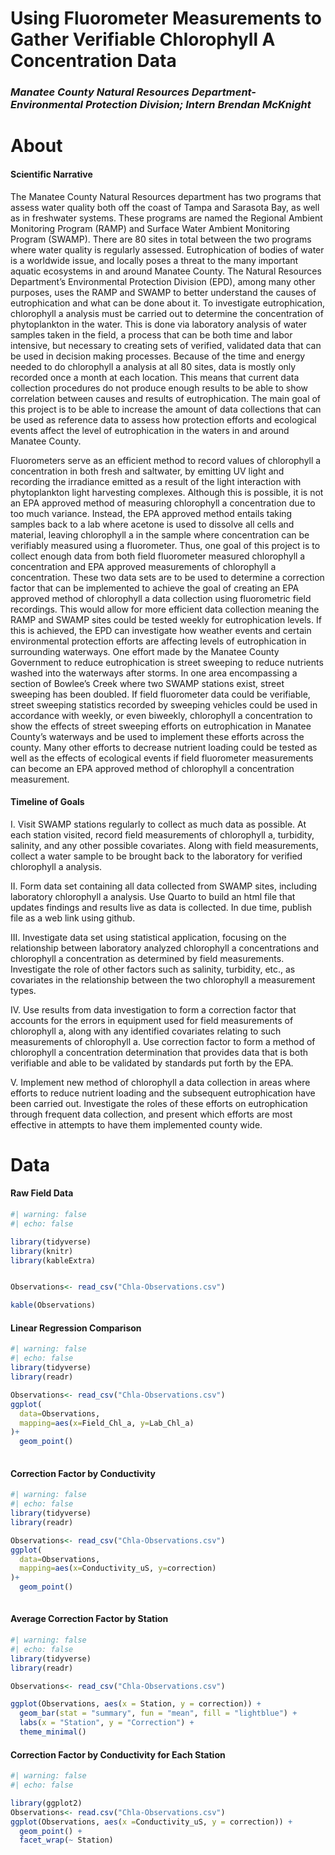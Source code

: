 # Using Fluorometer Measurements to Gather Verifiable Chlorophyll A Concentration Data

### *Manatee County Natural Resources Department-Environmental Protection Division; Intern Brendan McKnight*

# About

#### Scientific Narrative

The Manatee County Natural Resources department has two programs that assess water quality both off the coast of Tampa and Sarasota Bay, as well as in freshwater systems. These programs are named the Regional Ambient Monitoring Program (RAMP) and Surface Water Ambient Monitoring Program (SWAMP). There are 80 sites in total between the two programs where water quality is regularly assessed. Eutrophication of bodies of water is a worldwide issue, and locally poses a threat to the many important aquatic ecosystems in and around Manatee County. The Natural Resources Department’s Environmental Protection Division (EPD), among many other purposes, uses the RAMP and SWAMP to better understand the causes of eutrophication and what can be done about it. To investigate eutrophication, chlorophyll a analysis must be carried out to determine the concentration of phytoplankton in the water. This is done via laboratory analysis of water samples taken in the field, a process that can be both time and labor intensive, but necessary to creating sets of verified, validated data that can be used in decision making processes. Because of the time and energy needed to do chlorophyll a analysis at all 80 sites, data is mostly only recorded once a month at each location. This means that current data collection procedures do not produce enough results to be able to show correlation between causes and results of eutrophication. The main goal of this project is to be able to increase the amount of data collections that can be used as reference data to assess how protection efforts and ecological events affect the level of eutrophication in the waters in and around Manatee County.

Fluorometers serve as an efficient method to record values of chlorophyll a concentration in both fresh and saltwater, by emitting UV light and recording the irradiance emitted as a result of the light interaction with phytoplankton light harvesting complexes. Although this is possible, it is not an EPA approved method of measuring chlorophyll a concentration due to too much variance. Instead, the EPA approved method entails taking samples back to a lab where acetone is used to dissolve all cells and material, leaving chlorophyll a in the sample where concentration can be verifiably measured using a fluorometer. Thus, one goal of this project is to collect enough data from both field fluorometer measured chlorophyll a concentration and EPA approved measurements of chlorophyll a concentration. These two data sets are to be used to determine a correction factor that can be implemented to achieve the goal of creating an EPA approved method of chlorophyll a data collection using fluorometric field recordings. This would allow for more efficient data collection meaning the RAMP and SWAMP sites could be tested weekly for eutrophication levels. If this is achieved, the EPD can investigate how weather events and certain environmental protection efforts are affecting levels of eutrophication in surrounding waterways. One effort made by the Manatee County Government to reduce eutrophication is street sweeping to reduce nutrients washed into the waterways after storms. In one area encompassing a section of Bowlee’s Creek where two SWAMP stations exist, street sweeping has been doubled. If field fluorometer data could be verifiable, street sweeping statistics recorded by sweeping vehicles could be used in accordance with weekly, or even biweekly, chlorophyll a concentration to show the effects of street sweeping efforts on eutrophication in Manatee County’s waterways and be used to implement these efforts across the county. Many other efforts to decrease nutrient loading could be tested as well as the effects of ecological events if field fluorometer measurements can become an EPA approved method of chlorophyll a concentration measurement.

#### Timeline of Goals

I. Visit SWAMP stations regularly to collect as much data as possible. At each station visited, record field measurements of chlorophyll a, turbidity, salinity, and any other possible covariates. Along with field measurements, collect a water sample to be brought back to the laboratory for verified chlorophyll a analysis.

II\. Form data set containing all data collected from SWAMP sites, including laboratory chlorophyll a analysis. Use Quarto to build an html file that updates findings and results live as data is collected. In due time, publish file as a web link using github.

III\. Investigate data set using statistical application, focusing on the relationship between laboratory analyzed chlorophyll a concentrations and chlorophyll a concentration as determined by field measurements. Investigate the role of other factors such as salinity, turbidity, etc., as covariates in the relationship between the two chlorophyll a measurement types.

IV\. Use results from data investigation to form a correction factor that accounts for the errors in equipment used for field measurements of chlorophyll a, along with any identified covariates relating to such measurements of chlorophyll a. Use correction factor to form a method of chlorophyll a concentration determination that provides data that is both verifiable and able to be validated by standards put forth by the EPA.

V. Implement new method of chlorophyll a data collection in areas where efforts to reduce nutrient loading and the subsequent eutrophication have been carried out. Investigate the roles of these efforts on eutrophication through frequent data collection, and present which efforts are most effective in attempts to have them implemented county wide.

# Data

#### Raw Field Data

```r
#| warning: false
#| echo: false

library(tidyverse)
library(knitr)
library(kableExtra)


Observations<- read_csv("Chla-Observations.csv")

kable(Observations)
```

#### Linear Regression Comparison

```r
#| warning: false
#| echo: false
library(tidyverse)
library(readr)

Observations<- read_csv("Chla-Observations.csv")
ggplot(
  data=Observations,
  mapping=aes(x=Field_Chl_a, y=Lab_Chl_a)
)+
  geom_point()
  

```

#### Correction Factor by Conductivity

```r
#| warning: false
#| echo: false
library(tidyverse)
library(readr)

Observations<- read_csv("Chla-Observations.csv")
ggplot(
  data=Observations,
  mapping=aes(x=Conductivity_uS, y=correction)
)+
  geom_point()
  

```

#### Average Correction Factor by Station

```r
#| warning: false
#| echo: false
library(tidyverse)
library(readr)

Observations<- read_csv("Chla-Observations.csv")

ggplot(Observations, aes(x = Station, y = correction)) +
  geom_bar(stat = "summary", fun = "mean", fill = "lightblue") +
  labs(x = "Station", y = "Correction") +
  theme_minimal()
```

#### Correction Factor by Conductivity for Each Station

```r
#| warning: false
#| echo: false

library(ggplot2)
Observations<- read.csv("Chla-Observations.csv")
ggplot(Observations, aes(x =Conductivity_uS, y = correction)) +
  geom_point() +
  facet_wrap(~ Station)
```
